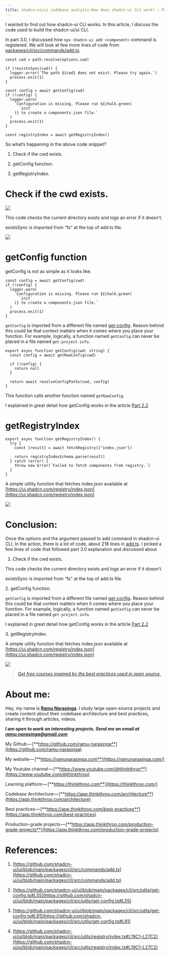 ```yaml
---
title: shadcn-ui/ui codebase analysis-How does shadcn-ui CLI work? — Part 3.1
---
```


I wanted to find out how shadcn-ui CLI works. In this article, I discuss the code used to build the shadcn-ui/ui CLI.

In part 3.0, I discussed how `npx shadcn-ui add <component>` command is registered. We will look at few more lines of code from [packages/cli/src/commands/add.ts](https://github.com/shadcn-ui/ui/blob/main/packages/cli/src/commands/add.ts).

```plaintext
const cwd = path.resolve(options.cwd)

if (!existsSync(cwd)) {
  logger.error(`The path ${cwd} does not exist. Please try again.`)
  process.exit(1)
}

const config = await getConfig(cwd)
if (!config) {
  logger.warn(
    `Configuration is missing. Please run ${chalk.green(
      `init`
    )} to create a components.json file.`
  )
  process.exit(1)
}

const registryIndex = await getRegistryIndex()
```

So what’s happening in the above code snippet?

1. Check if the cwd exists.
    
2. getConfig function.
    
3. getRegistryIndex.
    

# **Check if the cwd exists.**

![](https://miro.medium.com/v2/resize:fit:875/1*c0e0rOoYv2VJrgJzV1zWKA.png)

This code checks the current directory exists and logs an error if it doesn’t.

existsSync is imported from “fs” at the top of add.ts file.

![](https://miro.medium.com/v2/resize:fit:875/1*tbQEPNA3ResO2mGwxc4tyQ.png)

# **getConfig function**

getConfig is not as simple as it looks like.

```plaintext
const config = await getConfig(cwd)
if (!config) {
  logger.warn(
    `Configuration is missing. Please run ${chalk.green(
      `init`
    )} to create a components.json file.`
  )
  process.exit(1)
}
```

`getConfig` is imported from a different file named [get-config](https://github.com/shadcn-ui/ui/blob/main/packages/cli/src/utils/get-config.ts#L55). Reason behind this could be that context matters when it comes where you place your function. For example, logically, a function named `getConfig` can never be placed in a file named `get-project-info`.

```plaintext
export async function getConfig(cwd: string) {
  const config = await getRawConfig(cwd)

  if (!config) {
    return null
  }

  return await resolveConfigPaths(cwd, config)
}
```

This function calls another function named `getRawConfig`.

I explained in great detail how getConfig works in the article [Part 2.2](https://medium.com/@ramu.narasinga_61050/shadcn-ui-ui-codebase-analysis-how-does-shadcn-ui-cli-work-part-2-2-73cff5651b06)

# **getRegistryIndex**

```plaintext
export async function getRegistryIndex() {
  try {
    const [result] = await fetchRegistry(["index.json"])

    return registryIndexSchema.parse(result)
  } catch (error) {
    throw new Error(`Failed to fetch components from registry.`)
  }
}
```

A simple utility function that fetches index.json available at [https://ui.shadcn.com/registry/index.json](https://ui.shadcn.com/registry/index.json)

![](https://miro.medium.com/v2/resize:fit:875/1*q0T-WVyOC-kp2G3pKdK6ZQ.png)

# **Conclusion:**

Once the options and the argument passed to add command in shadcn-ui CLI, In the action, there is a lot of code, about 218 lines in [add.ts](https://github.com/shadcn-ui/ui/blob/main/packages/cli/src/commands/add.ts#L1). I picked a few lines of code that followed part 3.0 explanation and discussed about

1. Check if the cwd exists.
    

This code checks the current directory exists and logs an error if it doesn’t.

existsSync is imported from “fs” at the top of add.ts file.

2\. getConfig function.

`getConfig` is imported from a different file named [get-config](https://github.com/shadcn-ui/ui/blob/main/packages/cli/src/utils/get-config.ts#L55). Reason behind this could be that context matters when it comes where you place your function. For example, logically, a function named `getConfig` can never be placed in a file named `get-project-info`.

I explained in great detail how getConfig works in the article [Part 2.2](https://medium.com/@ramu.narasinga_61050/shadcn-ui-ui-codebase-analysis-how-does-shadcn-ui-cli-work-part-2-2-73cff5651b06)

3\. getRegistryIndex.

A simple utility function that fetches index.json available at [https://ui.shadcn.com/registry/index.json](https://ui.shadcn.com/registry/index.json)

![](https://miro.medium.com/v2/resize:fit:875/1*47EKz3q3aUidRrzxVGAjLg.png)

> [*Get free courses inspired by the best practices used in open source.*](https://app.thinkthroo.com/best-practices)

# **About me:**

Hey, my name is [**Ramu Narasinga**](https://ramunarasinga.com/). I study large open-source projects and create content about their codebase architecture and best practices, sharing it through articles, videos.

***I am open to work on interesting projects. Send me an email at*** [***ramu.narasinga@gmail.com***](mailto:ramu.narasinga@gmail.com)

My Github — [**https://github.com/ramu-narasinga**](https://github.com/ramu-narasinga)

My website — [**https://ramunarasinga.com**](https://ramunarasinga.com/)

My Youtube channel — [**https://www.youtube.com/@thinkthroo**](https://www.youtube.com/@thinkthroo)

Learning platform — [**https://thinkthroo.com**](https://thinkthroo.com/)

Codebase Architecture — [**https://app.thinkthroo.com/architecture**](https://app.thinkthroo.com/architecture)

Best practices — [**https://app.thinkthroo.com/best-practices**](https://app.thinkthroo.com/best-practices)

Production-grade projects — [**https://app.thinkthroo.com/production-grade-projects**](https://app.thinkthroo.com/production-grade-projects)

# **References:**

1. [https://github.com/shadcn-ui/ui/blob/main/packages/cli/src/commands/add.ts](https://github.com/shadcn-ui/ui/blob/main/packages/cli/src/commands/add.ts)
    
2. [https://github.com/shadcn-ui/ui/blob/main/packages/cli/src/utils/get-config.ts#L55](https://github.com/shadcn-ui/ui/blob/main/packages/cli/src/utils/get-config.ts#L55)
    
3. [https://github.com/shadcn-ui/ui/blob/main/packages/cli/src/utils/get-config.ts#L91](https://github.com/shadcn-ui/ui/blob/main/packages/cli/src/utils/get-config.ts#L91)
    
4. [https://github.com/shadcn-ui/ui/blob/main/packages/cli/src/utils/registry/index.ts#L19C1-L27C2](https://github.com/shadcn-ui/ui/blob/main/packages/cli/src/utils/registry/index.ts#L19C1-L27C2)